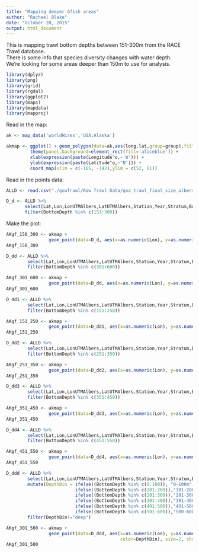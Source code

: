 ```yaml
---
title: "Mapping deeper Gfish areas"
author: "Rachael Blake"
date: "October 28, 2015"
output: html_document
---
```


This is mapping trawl bottom depths between 151-300m from the RACE Trawl database.  
There is some info that species diversity changes with water depth.  
We're looking for some areas deeper than 150m to use for analysis.  

```r
library(dplyr)
library(png)
library(grid)
library(rgdal)   
library(ggplot2)
library(maps)
library(mapdata)
library(mapproj)
```

Read in the map: 
```r
ak <- map_data('worldHires','USA:Alaska')

akmap <- ggplot() + geom_polygon(data=ak,aes(long,lat,group=group),fill=8,color="black") +
         theme(panel.background=element_rect(fill='aliceblue')) +
         xlab(expression(paste(Longitude^o,~'W'))) +
         ylab(expression(paste(Latitude^o,~'N'))) +
         coord_map(xlim = c(-165, -142),ylim = c(52, 61))

```

Read in the points data:
```r
ALLD <- read.csv("./goaTrawl/Raw Trawl Data/goa_trawl_final_size_albers+temp.csv")

D_d <- ALLD %>%
       select(Lat,Lon,LonUTMAlbers,LatUTMAlbers,Station,Year,Stratum,BottomDepth) %>%
       filter(BottomDepth %in% c(151:300))

```

Make the plot: 
```r
AKgf_150_300 <- akmap +
                geom_point(data=D_d, aes(x=as.numeric(Lon), y=as.numeric(Lat)), size=3, shape=18, colour="blue")
AKgf_150_300

```

```r
D_dd <- ALLD %>%
        select(Lat,Lon,LonUTMAlbers,LatUTMAlbers,Station,Year,Stratum,BottomDepth) %>%
        filter(BottomDepth %in% c(301:600))
```

```r
AKgf_301_600 <- akmap +
                geom_point(data=D_dd, aes(x=as.numeric(Lon), y=as.numeric(Lat)), size=3, shape=18, colour="green")
AKgf_301_600

```

```r
D_dd1 <- ALLD %>%
        select(Lat,Lon,LonUTMAlbers,LatUTMAlbers,Station,Year,Stratum,BottomDepth) %>%
        filter(BottomDepth %in% c(151:250))

```

```r
AKgf_151_250 <- akmap +
                geom_point(data=D_dd1, aes(x=as.numeric(Lon), y=as.numeric(Lat)), size=3, shape=18, colour="orange")
AKgf_151_250
```


```r
D_dd2 <- ALLD %>%
        select(Lat,Lon,LonUTMAlbers,LatUTMAlbers,Station,Year,Stratum,BottomDepth) %>%
        filter(BottomDepth %in% c(251:350))

```

```r
AKgf_251_350 <- akmap +
                geom_point(data=D_dd2, aes(x=as.numeric(Lon), y=as.numeric(Lat)), size=3, shape=18, colour="red")
AKgf_251_350
```

```r
D_dd3 <- ALLD %>%
        select(Lat,Lon,LonUTMAlbers,LatUTMAlbers,Station,Year,Stratum,BottomDepth) %>%
        filter(BottomDepth %in% c(351:450))

```

```r
AKgf_351_450 <- akmap +
                geom_point(data=D_dd3, aes(x=as.numeric(Lon), y=as.numeric(Lat)), size=3, shape=18, colour="purple")
AKgf_351_450
```

```r
D_dd4 <- ALLD %>%
        select(Lat,Lon,LonUTMAlbers,LatUTMAlbers,Station,Year,Stratum,BottomDepth) %>%
        filter(BottomDepth %in% c(451:550))

```

```r
AKgf_451_550 <- akmap +
                geom_point(data=D_dd4, aes(x=as.numeric(Lon), y=as.numeric(Lat)), size=3, shape=18, colour="yellow")
AKgf_451_550
```



```r
D_ddd <- ALLD %>%
        select(Lat,Lon,LonUTMAlbers,LatUTMAlbers,Station,Year,Stratum,BottomDepth) %>%
        mutate(DepthBin = ifelse((BottomDepth %in% c(0:100)), "0-100m",
                          ifelse((BottomDepth %in% c(101:200)),"101-200m",
                          ifelse((BottomDepth %in% c(201:300)),"201-300m",
                          ifelse((BottomDepth %in% c(301:400)),"301-400m",
                          ifelse((BottomDepth %in% c(401:500)),"401-500m",
                          ifelse((BottomDepth %in% c(501:600)),"500-600m","deep"))))))) %>%
        filter(DepthBin!="deep")
```

```r

AKgf_301_500 <- akmap +
                geom_point(data=D_ddd, aes(x=as.numeric(Lon), y=as.numeric(Lat),
                                           color=DepthBin), size=2, shape=18)
AKgf_301_500

```

